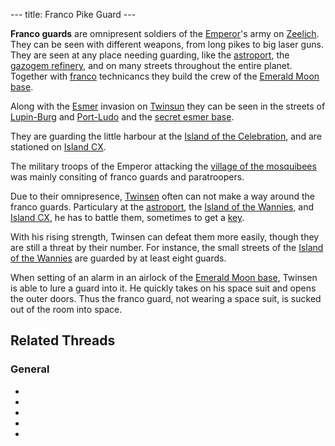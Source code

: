 ---
title: Franco Pike Guard
---

{{twinsunica import}}{{mbox|class=move|This article tells about both '''Franco Pike Guards''' and [[Franco Laser Soldier]]s. It should therefor be split and renamed.}}{{Infobox Enemy
 |image=Franco Pike Guard.jpg
 |race=franco
 |gender=male
 |size=average
 |lba1=
 |lba2=yes
 |alignment=emperor
 |occupation=Guard
 |requires=Green
 |melee=yes
 |ranged=
 |magic=
 |explosive=
 |range=Short
 |speed=Medium
 |damage=Little
 |rate=high
 |reaction=Moves sideways
 |recovery=Fast
}}

'''Franco guards''' are omnipresent soldiers of the [[Emperor]]'s army on [[Zeelich]]. They can be seen with different weapons, from long pikes to big laser guns. They are seen at any place needing guarding, like the [[astroport]], the [[gazogem refinery]], and on many streets throughout the entire planet. Together with [[franco]] technicancs they build the crew of the [[Emerald Moon base]].

Along with the [[Esmer]] invasion on [[Twinsun]] they can be seen in the streets of [[Lupin-Burg]] and [[Port-Ludo]] and the [[secret esmer base]].

They are guarding the little harbour at the [[Island of the Celebration]], and are stationed on [[Island CX]].

The military troops of the Emperor attacking the [[village of the mosquibees]] was mainly consiting of franco guards and paratroopers.

Due to their omnipresence, [[Twinsen]] often can not make a way around the franco guards. Particulary at the [[astroport]], the [[Island of the Wannies]], and [[Island CX]], he has to battle them, sometimes to get a [[key]].

With his rising strength, Twinsen can defeat them more easily, though they are still a threat by their number. For instance, the small streets of the [[Island of the Wannies]] are guarded by at least eight guards.

When setting of an alarm in an airlock of the [[Emerald Moon base]], Twinsen is able to lure a guard into it. He quickly takes on his space suit and opens the outer doors. Thus the franco guard, not wearing a space suit, is sucked out of the room into space.

==Related Threads==
===General===
* {{thread|id=11244|title=Sucked into space}}
* {{thread|id=4634|title=Yellow Fraco Guards}}
* {{thread|id=6222|title=For those interested to see what a cell-shaded LBA would look like}}
* {{thread|id=4683|title=Franco Guards, hey they are diffrent!}}
* {{thread|id=4682|title=Do you think that Fraco guards are Clones?}}

<!-- remove these category links when they're all automated by categorizers...
[[Category:Imperial Legion]]
[[Category:Melee fighters]]
[[Category:Gun wielders]]
[[Category:Francos]] -->